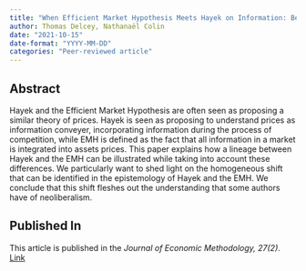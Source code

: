 ```yaml
---
title: "When Efficient Market Hypothesis Meets Hayek on Information: Beyond a Methodological Reading"
author: Thomas Delcey, Nathanaël Colin
date: "2021-10-15"
date-format: "YYYY-MM-DD"
categories: "Peer-reviewed article"
---
```


<!-- ![Credit: [Summers (1985)](https://www.jstor.org/stable/2327785)](picture.png) -->

## Abstract

Hayek and the Efficient Market Hypothesis are often seen as proposing a similar theory of prices. Hayek is seen as proposing to understand prices as information conveyer, incorporating information during the process of competition, while EMH is defined as the fact that all information in a market is integrated into assets prices. This paper explains how a lineage between Hayek and the EMH can be illustrated while taking into account these differences. We particularly want to shed light on the homogeneous shift that can be identified in the epistemology of Hayek and the EMH. We conclude that this shift fleshes out the understanding that some authors have of neoliberalism.

## Published In

This article is published in the *Journal of Economic Methodology, 27(2)*. [Link](https://doi.org/10.1080/1350178X.2019.1675896)

